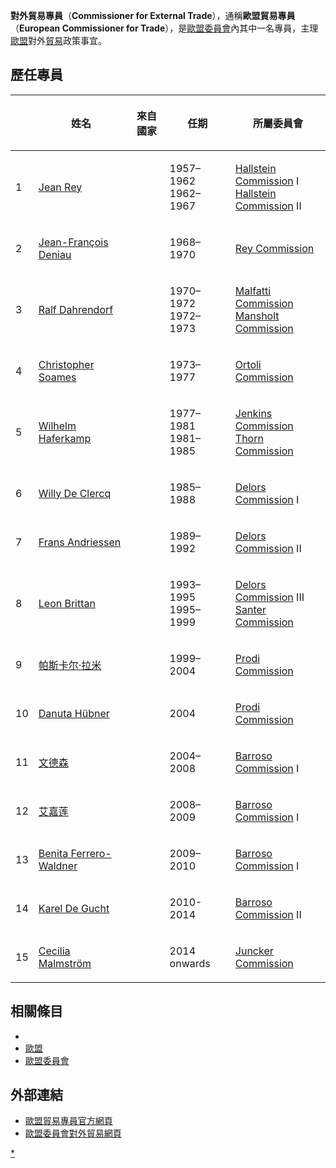 '''對外貿易專員'''（'''Commissioner for External Trade'''），通稱'''歐盟貿易專員'''（'''European Commissioner for Trade'''），是[[歐盟委員會|歐盟委員會]]內其中一名專員，主理[[歐盟|歐盟]]對外[[貿易|貿易]]政策事宜。

== 歷任專員 ==
{|  class="wikitable"
|-
!
!姓名
!來自國家
!任期
!所屬委員會
|-
|1
|[[Jean_Rey_(politician)|Jean Rey]]
|{{flagu|Belgium}}
|1957–1962<br />1962–1967
|[[Hallstein_Commission|Hallstein Commission]] I<br />[[Hallstein_Commission|Hallstein Commission]] II
|-
|2
|[[Jean-François_Deniau|Jean-François Deniau]]
|{{flagu|France}}
|1968–1970
|[[Rey_Commission|Rey Commission]]
|-
|3
|[[Ralf_Dahrendorf|Ralf Dahrendorf]]
|{{flagu|West Germany}}
|1970–1972<br />1972–1973
|[[Malfatti_Commission|Malfatti Commission]]<br />[[Mansholt_Commission|Mansholt Commission]]
|-
|4
|[[Christopher_Soames,_Baron_Soames|Christopher Soames]]
|{{flagu|United Kingdom}}
|1973–1977
|[[Ortoli_Commission|Ortoli Commission]]
|-
|5
|[[Wilhelm_Haferkamp|Wilhelm Haferkamp]]
|{{flagu|West Germany}}
|1977–1981<br />1981–1985
|[[Jenkins_Commission_(EU)|Jenkins Commission]]<br />[[Thorn_Commission|Thorn Commission]]
|-
|6
|[[Willy_De_Clercq|Willy De Clercq]]
|{{flagu|Belgium}}
|1985–1988
|[[Delors_Commission|Delors Commission]] I
|-
|7
|[[Frans_Andriessen|Frans Andriessen]]
|{{flagu|Netherlands}}
|1989–1992
|[[Delors_Commission|Delors Commission]] II
|-
|8
|[[Leon_Brittan|Leon Brittan]]
|{{flagu|United Kingdom}}
|1993–1995<br />1995–1999
|[[Delors_Commission|Delors Commission]] III<br />[[Santer_Commission|Santer Commission]]
|-
|9
|[[帕斯卡尔·拉米|帕斯卡尔·拉米]]
|{{flagu|France}}
|1999–2004
|[[Prodi_Commission|Prodi Commission]]
|-
|10
|[[Danuta_Hübner|Danuta Hübner]]
|{{flagu|Poland}}
|2004
|[[Prodi_Commission|Prodi Commission]]
|-
|11
|[[文德森|文德森]]
|{{flagu|United Kingdom}}
|2004–2008
|[[Barroso_Commission|Barroso Commission]] I
|-
|12
|[[艾嘉莲|艾嘉莲]]
|{{flagu|United Kingdom}}
|2008–2009
|[[Barroso_Commission|Barroso Commission]] I
|-
|13
|[[Benita_Ferrero-Waldner|Benita Ferrero-Waldner]]
|{{flagu|Austria}}
|2009–2010
|[[Barroso_Commission|Barroso Commission]] I
|-
|14
|[[Karel_De_Gucht|Karel De Gucht]]
|{{flagu|Belgium}}
|2010-2014
|[[Barroso_Commission|Barroso Commission]] II
|-
|15
|[[Cecilia_Malmström|Cecilia Malmström]]
|{{flagu|Sweden}}
|2014 onwards
|[[Juncker_Commission|Juncker Commission]] 
|}
== 相關條目 ==
* {{Link-en|貿易專員|Trade commissioner}}
* [[歐盟|歐盟]]
* [[歐盟委員會|歐盟委員會]]

== 外部連結 ==
* [http://ec.europa.eu/commission_barroso/mandelson/index_en.htm 歐盟貿易專員官方網頁] {{Wayback|url=http://ec.europa.eu/commission_barroso/mandelson/index_en.htm |date=20080223000224 }} 
* [http://ec.europa.eu/trade/ 歐盟委員會對外貿易網頁] {{Wayback|url=http://ec.europa.eu/trade/ |date=20210402085704 }}

[[Category:欧盟贸易专员|*]]